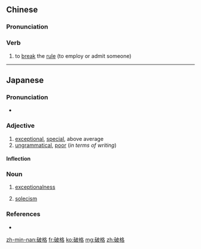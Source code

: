 ==Chinese==
{{zh-forms}}

===Pronunciation===
{{zh-pron
|m=pògé,er=y
|c=po3 gaak3
|mn=qz:phò͘-keh/tw:phòa-keh/xm:phò-keh/zz:phòa-keeh/zz:phò-kek
|cat=v
}}

===Verb===
{{zh-verb}}

# to [[break]] the [[rule]] (to employ or admit someone)
#: {{zh-x|破格 錄取|to grant '''special''' admission (to a university etc.)}}

----

==Japanese==
{{ja-kanjitab|は|かく|yomi=on}}

===Pronunciation===
* {{ja-pron|はかく|y=o|acc=0|acc_ref=NHK}}

===Adjective===
{{ja-adj|infl=na|はかく}}

# [[exceptional]], [[special]], above average
# [[ungrammatical]], [[poor]] (''in terms of writing'')

====Inflection====
{{ja-na|はかく}}

===Noun===
{{ja-noun|はかく}}

# [[exceptionalness]]
#: {{ja-usex|'''破格'''の待遇に喜んだ。|'''はかく''' の たいぐう に よろこんだ。|They were pleased with the exceptional hospitality.}}
# [[solecism]]

===References===
<references/>
* {{R:Shogakukan}}

[[zh-min-nan:破格]]
[[fr:破格]]
[[ko:破格]]
[[mg:破格]]
[[zh:破格]]